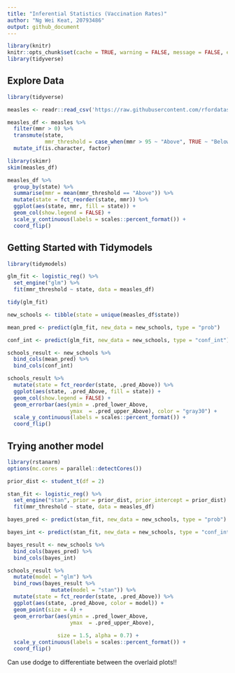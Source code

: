 ```yaml
---
title: "Inferential Statistics (Vaccination Rates)"
author: "Ng Wei Keat, 20793486"
output: github_document
---
```


```r
library(knitr)
knitr::opts_chunk$set(cache = TRUE, warning = FALSE, message = FALSE, echo = TRUE, dpi = 180, fig.width = 8, fig.height = 5)
library(tidyverse)
```

## Explore Data

```r
library(tidyverse)

measles <- readr::read_csv('https://raw.githubusercontent.com/rfordatascience/tidytuesday/master/data/2020/2020-02-25/measles.csv')

measles_df <- measles %>%
  filter(mmr > 0) %>%
  transmute(state, 
            mmr_threshold = case_when(mmr > 95 ~ "Above", TRUE ~ "Below")) %>%
  mutate_if(is.character, factor)
```

```r
library(skimr)
skim(measles_df)
```

```r
measles_df %>%
  group_by(state) %>%
  summarise(mmr = mean(mmr_threshold == "Above")) %>%
  mutate(state = fct_reorder(state, mmr)) %>%
  ggplot(aes(state, mmr, fill = state)) +
  geom_col(show.legend = FALSE) +
  scale_y_continuous(labels = scales::percent_format()) +
  coord_flip()
```

## Getting Started with Tidymodels

```r
library(tidymodels)

glm_fit <- logistic_reg() %>%
  set_engine("glm") %>%
  fit(mmr_threshold ~ state, data = measles_df)

tidy(glm_fit)
```

```r
new_schools <- tibble(state = unique(measles_df$state))

mean_pred <- predict(glm_fit, new_data = new_schools, type = "prob")

conf_int <- predict(glm_fit, new_data = new_schools, type = "conf_int")

schools_result <- new_schools %>%
  bind_cols(mean_pred) %>%
  bind_cols(conf_int)

```

```r
schools_result %>%
  mutate(state = fct_reorder(state, .pred_Above)) %>%
  ggplot(aes(state, .pred_Above, fill = state)) +
  geom_col(show.legend = FALSE) +
  geom_errorbar(aes(ymin = .pred_lower_Above,
                    ymax  = .pred_upper_Above), color = "gray30") +
  scale_y_continuous(labels = scales::percent_format()) +
  coord_flip()
```


## Trying another model

```r
library(rstanarm)
options(mc.cores = parallel::detectCores())

prior_dist <- student_t(df = 2)

stan_fit <- logistic_reg() %>%
  set_engine("stan", prior = prior_dist, prior_intercept = prior_dist) %>%
  fit(mmr_threshold ~ state, data = measles_df)
```

```r
bayes_pred <- predict(stan_fit, new_data = new_schools, type = "prob")

bayes_int <- predict(stan_fit, new_data = new_schools, type = "conf_int")

bayes_result <- new_schools %>%
  bind_cols(bayes_pred) %>%
  bind_cols(bayes_int)

```

```r
schools_result %>%
  mutate(model = "glm") %>%
  bind_rows(bayes_result %>%
              mutate(model = "stan")) %>%
  mutate(state = fct_reorder(state, .pred_Above)) %>%
  ggplot(aes(state, .pred_Above, color = model)) +
  geom_point(size = 4) +
  geom_errorbar(aes(ymin = .pred_lower_Above,
                    ymax  = .pred_upper_Above),
                
                size = 1.5, alpha = 0.7) +
  scale_y_continuous(labels = scales::percent_format()) +
  coord_flip()
```

Can use dodge to differentiate between the overlaid plots!!

